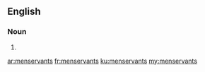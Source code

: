 ==English==

===Noun===
{{head|en}}

# {{plural of|manservant}}

[[ar:menservants]]
[[fr:menservants]]
[[ku:menservants]]
[[my:menservants]]